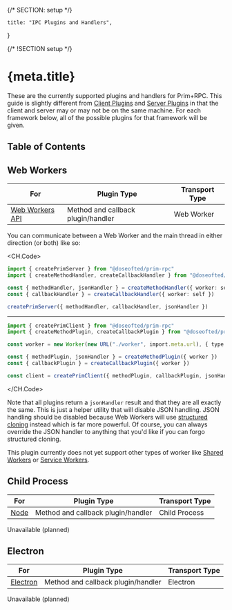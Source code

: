 {/* SECTION: setup */}

	title: "IPC Plugins and Handlers",
}

{/* !SECTION setup */}

# {meta.title}

These are the currently supported plugins and handlers for Prim+RPC. This guide is slightly different from
[Client Plugins](/docs/plugins/client) and [Server Plugins](/docs/plugins/server) in that the client and server may or
may not be on the same machine. For each framework below, all of the possible plugins for that framework will be given.

## Table of Contents

## Web Workers

| For                                                                                 | Plugin Type                        | Transport Type |
| ----------------------------------------------------------------------------------- | ---------------------------------- | -------------- |
| [Web Workers API](https://developer.mozilla.org/en-US/docs/Web/API/Web_Workers_API) | Method and callback plugin/handler | Web Worker     |

You can communicate between a Web Worker and the main thread in either direction (or both) like so:

<CH.Code>

```typescript worker.ts
import { createPrimServer } from "@doseofted/prim-rpc"
import { createMethodHandler, createCallbackHandler } from "@doseofted/prim-rpc-plugins/web-worker"

const { methodHandler, jsonHandler } = createMethodHandler({ worker: self })
const { callbackHandler } = createCallbackHandler({ worker: self })

createPrimServer({ methodHandler, callbackHandler, jsonHandler })
```

---

```typescript index.ts
import { createPrimClient } from "@doseofted/prim-rpc"
import { createMethodPlugin, createCallbackPlugin } from "@doseofted/prim-rpc-plugins/web-worker"

const worker = new Worker(new URL("./worker", import.meta.url), { type: "module" })

const { methodPlugin, jsonHandler } = createMethodPlugin({ worker })
const { callbackPlugin } = createCallbackPlugin({ worker })

const client = createPrimClient({ methodPlugin, callbackPlugin, jsonHandler })
```

</CH.Code>

Note that all plugins return a `jsonHandler` result and that they are all exactly the same. This is just a helper
utility that will disable JSON handling. JSON handling should be disabled because Web Workers will use
[structured cloning](https://developer.mozilla.org/en-US/docs/Web/API/Web_Workers_API/Structured_clone_algorithm)
instead which is far more powerful. Of course, you can always override the JSON handler to anything that you'd like if
you can forgo structured cloning.

<Alert prose icon="carbon:warning" type="alert-warning">

This plugin currently does not yet support other types of worker like
[Shared Workers](https://developer.mozilla.org/en-US/docs/Web/API/SharedWorker) or
[Service Workers](https://developer.mozilla.org/en-US/docs/Web/API/ServiceWorker).

</Alert>

## Child Process

| For                                               | Plugin Type                        | Transport Type |
| ------------------------------------------------- | ---------------------------------- | -------------- |
| [Node](https://nodejs.org/api/child_process.html) | Method and callback plugin/handler | Child Process  |

<Alert icon="carbon:warning" type="alert-warning">
	Unavailable (planned)
</Alert>

## Electron

| For                                              | Plugin Type                        | Transport Type |
| ------------------------------------------------ | ---------------------------------- | -------------- |
| [Electron](https://github.com/electron/electron) | Method and callback plugin/handler | Electron       |

<Alert icon="carbon:warning" type="alert-warning">
	Unavailable (planned)
</Alert>
